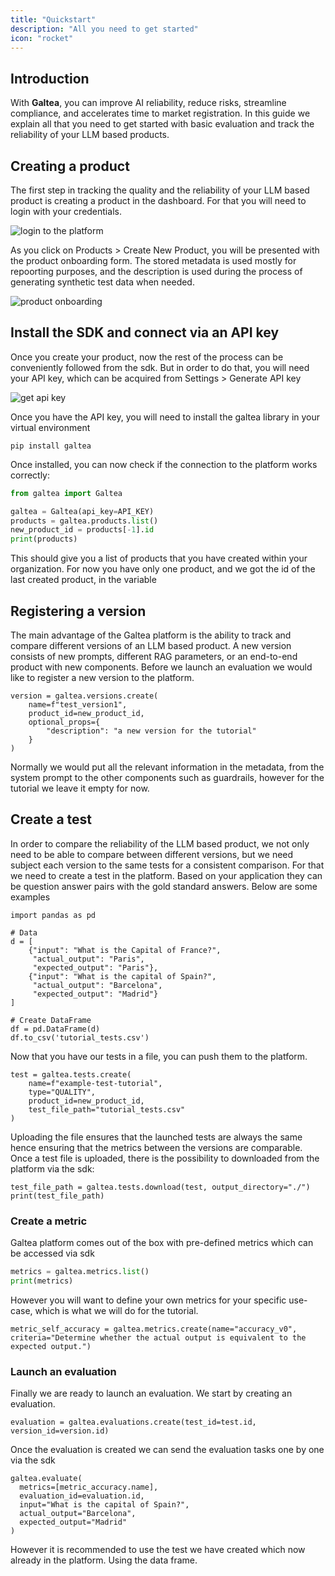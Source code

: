 ```yaml
---
title: "Quickstart"
description: "All you need to get started"
icon: "rocket"
---
```


## Introduction

With **Galtea**, you can improve AI reliability, reduce risks, streamline compliance, and accelerates time to market registration. In this guide we explain all that you need to get started with basic evaluation and track the reliability of your LLM based products.

## Creating a product

The first step in tracking the quality and the reliability of your LLM based product is creating a product in the dashboard. For that you will need to login with your credentials.

![login to the platform](/images/login.png)

As you click on Products > Create New Product, you will be presented with the product onboarding form. The stored metadata is used mostly for repoorting purposes, and the description is used during the process of generating synthetic test data when needed.

![product onboarding](/images/product-onboarding.png)


## Install the SDK and connect via an API key

Once you create your product, now the rest of the process can be conveniently followed from the sdk. But in order to do that, you will need your API key, which can be acquired from Settings > Generate API key

![get api key](/images/api-key.png)

Once you have the API key, you will need to install the galtea library in your virtual environment

```
pip install galtea
```

Once installed, you can now check if the connection to the platform works correctly:

```python
from galtea import Galtea

galtea = Galtea(api_key=API_KEY)
products = galtea.products.list()
new_product_id = products[-1].id
print(products)
```

This should give you a list of products that you have created within your organization. For now you have only one product, and we got the id of the last created product, in the variable

## Registering a version

The main advantage of the Galtea platform is the ability to track and compare different versions of an LLM based product. A new version consists of new prompts, different RAG parameters, or an end-to-end product with new components. Before we launch an evaluation we would like to register a new version to the platform.

```
version = galtea.versions.create(
    name=f"test_version1",
    product_id=new_product_id,
    optional_props={
        "description": "a new version for the tutorial"
    }
)
```

Normally we would put all the relevant information in the metadata, from the system prompt to the other components such as guardrails, however for the tutorial we leave it empty for now.

## Create a test

In order to compare the reliability of the LLM based product, we not only need to be able to compare between different versions, but we need subject each version to the same tests for a consistent comparison. For that we need to create a test in the platform. Based on your application they can be question answer pairs with the gold standard answers. Below are some examples 

```
import pandas as pd

# Data
d = [
    {"input": "What is the Capital of France?",
     "actual_output": "Paris",
     "expected_output": "Paris"},
    {"input": "What is the capital of Spain?",
     "actual_output": "Barcelona",
     "expected_output": "Madrid"}
]

# Create DataFrame
df = pd.DataFrame(d)
df.to_csv('tutorial_tests.csv')
```

Now that you have our tests in a file, you can push them to the platform.

```
test = galtea.tests.create(
    name=f"example-test-tutorial",
    type="QUALITY",
    product_id=new_product_id,
    test_file_path="tutorial_tests.csv"
)
```

Uploading the file ensures that the launched tests are always the same hence ensuring that the metrics between the versions are comparable. Once a test file is uploaded, there is the possibility to downloaded from the platform via the sdk:

```
test_file_path = galtea.tests.download(test, output_directory="./")
print(test_file_path)
```

### Create a metric 

Galtea platform comes out of the box with pre-defined metrics which can be accessed via sdk

```python
metrics = galtea.metrics.list()
print(metrics)
```

However you will want to define your own metrics for your specific use-case, which is what we will do for the tutorial.

```
metric_self_accuracy = galtea.metrics.create(name="accuracy_v0", criteria="Determine whether the actual output is equivalent to the expected output.")
```

### Launch an evaluation

Finally we are ready to launch an evaluation. We start by creating an evaluation.

```
evaluation = galtea.evaluations.create(test_id=test.id, version_id=version.id)
```

Once the evaluation is created we can send the evaluation tasks one by one via the sdk

```
galtea.evaluate(
  metrics=[metric_accuracy.name],
  evaluation_id=evaluation.id,
  input="What is the capital of Spain?",
  actual_output="Barcelona", 
  expected_output="Madrid"
)
```

However it is recommended to use the test we have created which now already in the platform. Using the data frame.